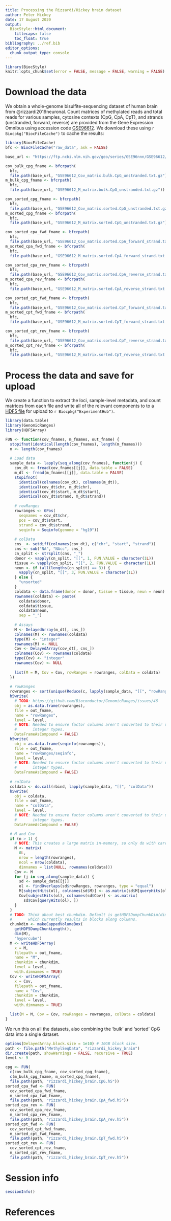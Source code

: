 ```yaml
---
title: Processing the Rizzardi/Hickey brain dataset
author: Peter Hickey
date: 17 August 2020
output:
  BiocStyle::html_document:
    titlecaps: false
    toc_float: true
bibliography: ../ref.bib
editor_options: 
  chunk_output_type: console
---
```


```r
library(BiocStyle)
knitr::opts_chunk$set(error = FALSE, message = FALSE, warning = FALSE)
```

# Download the data

We obtain a whole-genome bisulfite-sequencing dataset of human brain from @rizzardi2019neuronal.
Count matrices of methylated reads and total reads for various samples, cytosine contexts (CpG, CpA, CpT), and strands (unstranded, forward, reverse) are provided from the Gene Expression Omnibus using accession code [GSE96612](https://www.ncbi.nlm.nih.gov/geo/query/acc.cgi?acc=GSE96612).
We download these using `r Biocpkg("BiocFileCache")` to cache the results:

```r
library(BiocFileCache)
bfc <- BiocFileCache("raw_data", ask = FALSE)

base_url <- "https://ftp.ncbi.nlm.nih.gov/geo/series/GSE96nnn/GSE96612/suppl"

cov_bulk_cpg_fname <- bfcrpath(
  bfc,
  file.path(base_url, "GSE96612_Cov_matrix.bulk.CpG_unstranded.txt.gz"))
m_bulk_cpg_fname <- bfcrpath(
  bfc,
  file.path(base_url, "GSE96612_M_matrix.bulk.CpG_unstranded.txt.gz"))

cov_sorted_cpg_fname <- bfcrpath(
  bfc,
  file.path(base_url, "GSE96612_Cov_matrix.sorted.CpG_unstranded.txt.gz"))
m_sorted_cpg_fname <- bfcrpath(
  bfc,
  file.path(base_url, "GSE96612_M_matrix.sorted.CpG_unstranded.txt.gz"))

cov_sorted_cpa_fwd_fname <- bfcrpath(
  bfc,
  file.path(base_url, "GSE96612_Cov_matrix.sorted.CpA_forward_strand.txt.gz"))
m_sorted_cpa_fwd_fname <- bfcrpath(
  bfc,
  file.path(base_url, "GSE96612_M_matrix.sorted.CpA_forward_strand.txt.gz"))

cov_sorted_cpa_rev_fname <- bfcrpath(
  bfc,
  file.path(base_url, "GSE96612_Cov_matrix.sorted.CpA_reverse_strand.txt.gz"))
m_sorted_cpa_rev_fname <- bfcrpath(
  bfc,
  file.path(base_url, "GSE96612_M_matrix.sorted.CpA_reverse_strand.txt.gz"))

cov_sorted_cpt_fwd_fname <- bfcrpath(
  bfc,
  file.path(base_url, "GSE96612_Cov_matrix.sorted.CpT_forward_strand.txt.gz"))
m_sorted_cpt_fwd_fname <- bfcrpath(
  bfc,
  file.path(base_url, "GSE96612_M_matrix.sorted.CpT_forward_strand.txt.gz"))

cov_sorted_cpt_rev_fname <- bfcrpath(
  bfc,
  file.path(base_url, "GSE96612_Cov_matrix.sorted.CpT_reverse_strand.txt.gz"))
m_sorted_cpt_rev_fname <- bfcrpath(
  bfc,
  file.path(base_url, "GSE96612_M_matrix.sorted.CpT_reverse_strand.txt.gz"))
```

# Process the data and save for upload

We create a function to extract the loci, sample-level metadata, and count matrices from each file and write all of the relevant components to to a [HDF5 file](https://en.wikipedia.org/wiki/Hierarchical_Data_Format) for upload to `r Biocpkg("ExperimentHub")`.

```r
library(data.table)
library(GenomicRanges)
library(HDF5Array)

FUN <- function(cov_fnames, m_fnames, out_fname) {
  stopifnot(identical(length(cov_fnames), length(m_fnames)))
  n <- length(cov_fnames)
  
  # Load data
  sample_data <- lapply(seq_along(cov_fnames), function(j) {
    cov_dt <- fread(cov_fnames[[j]], data.table = FALSE)
    m_dt <- fread(m_fnames[[j]], data.table = FALSE)
    stopifnot(
      identical(colnames(cov_dt), colnames(m_dt)),
      identical(cov_dt$chr, m_dt$chr),
      identical(cov_dt$start, m_dt$start),
      identical(cov_dt$strand, m_dt$strand))
    
    # rowRanges
    rowranges <- GPos(
      seqnames = cov_dt$chr, 
      pos = cov_dt$start, 
      strand = cov_dt$strand, 
      seqinfo = Seqinfo(genome = "hg19"))
    
    # colData
    cns_ <- setdiff(colnames(cov_dt), c("chr", "start", "strand"))
    cns <- sub("NA", "NAcc", cns_)
    cn_split <- strsplit(cns, "_")
    donor <- vapply(cn_split, "[[", 1, FUN.VALUE = character(1L))
    tissue <- vapply(cn_split, "[[", 2, FUN.VALUE = character(1L))
    neun <- if (all(lengths(cn_split) == 3)) {
      vapply(cn_split, "[[", 3, FUN.VALUE = character(1L))
    } else {
      "unsorted"
    }
    coldata <- data.frame(donor = donor, tissue = tissue, neun = neun)
    rownames(coldata) <- paste(
      coldata$donor,
      coldata$tissue,
      coldata$neun,
      sep = "_")
    
    # Assays
    M <- DelayedArray(m_dt[, cns_])
    colnames(M) <- rownames(coldata)
    type(M) <- "integer"
    rownames(M) <- NULL
    Cov <- DelayedArray(cov_dt[, cns_])
    colnames(Cov) <- rownames(coldata)
    type(Cov) <- "integer"
    rownames(Cov) <- NULL
    
    list(M = M, Cov = Cov, rowRanges = rowranges, colData = coldata)
  })
  
  # rowRanges
  rowranges <- sort(unique(Reduce(c, lapply(sample_data, "[[", "rowRanges"))))
  h5write(
    # TODO: https://github.com/Bioconductor/GenomicRanges/issues/46
    obj = as.data.frame(rowranges), 
    file = out_fname, 
    name = "rowRanges",
    level = level,
    # NOTE: Needed to ensure factor columns aren't converted to their underlying 
    #       integer types.
    DataFrameAsCompound = FALSE)
  h5write(
    obj = as.data.frame(seqinfo(rowranges)), 
    file = out_fname, 
    name = "rowRanges/seqinfo",
    level = level,
    # NOTE: Needed to ensure factor columns aren't converted to their underlying 
    #       integer types.
    DataFrameAsCompound = FALSE)
  
  # colData
  coldata <- do.call(rbind, lapply(sample_data, "[[", "colData"))
  h5write(
    obj = coldata, 
    file = out_fname, 
    name = "colData",
    level = level,
    # NOTE: Needed to ensure factor columns aren't converted to their underlying 
    #       integer types.
    DataFrameAsCompound = FALSE)

  # M and Cov
  if (n > 1) {
    # NOTE: This creates a large matrix in-memory, so only do with care.
    M <- matrix(
      0L, 
      nrow = length(rowranges), 
      ncol = nrow(coldata),
      dimnames = list(NULL, rownames(coldata)))
    Cov <- M
    for (j in seq_along(sample_data)) {
      sd <- sample_data[[j]]
      ol <- findOverlaps(sd$rowRanges, rowranges, type = "equal")
      M[subjectHits(ol), colnames(sd$M)] <- as.matrix(sd$M[queryHits(ol), ])
      Cov[subjectHits(ol), colnames(sd$Cov)] <- as.matrix(
        sd$Cov[queryHits(ol), ])
    }
  }
  # TODO: Think about best chunkdim. Default is getHDF5DumpChunkDim(dim(x)),
  #       which currently results in blocks along columns.
  chunkdim <- makeCappedVolumeBox(
    getHDF5DumpChunkLength(),
    dim(M),
    "hypercube")
  M <- writeHDF5Array(
    x = M,
    filepath = out_fname,
    name = "M",
    chunkdim = chunkdim,
    level = level,
    with.dimnames = TRUE)
  Cov <- writeHDF5Array(
    x = Cov,
    filepath = out_fname,
    name = "Cov",
    chunkdim = chunkdim,
    level = level,
    with.dimnames = TRUE)

  list(M = M, Cov = Cov, rowRanges = rowranges, colData = coldata)
}
```

We run this on all the datasets, also combining the 'bulk' and 'sorted' CpG data into a single dataset.

```r
options(DelayedArray.block.size = 1e10) # 10GB block size.
path <- file.path("MethylSeqData", "rizzardi_hickey_brain")
dir.create(path, showWarnings = FALSE, recursive = TRUE)
level <- 9

cpg <- FUN(
  c(cov_bulk_cpg_fname, cov_sorted_cpg_fname),
  c(m_bulk_cpg_fname, m_sorted_cpg_fname),
  file.path(path, "rizzardi_hickey_brain.CpG.h5"))
sorted_cpa_fwd <- FUN(
  cov_sorted_cpa_fwd_fname, 
  m_sorted_cpa_fwd_fname, 
  file.path(path, "rizzardi_hickey_brain.CpA_fwd.h5"))
sorted_cpa_rev <- FUN(
  cov_sorted_cpa_rev_fname, 
  m_sorted_cpa_rev_fname, 
  file.path(path, "rizzardi_hickey_brain.CpA_rev.h5"))
sorted_cpt_fwd <- FUN(
  cov_sorted_cpt_fwd_fname, 
  m_sorted_cpt_fwd_fname, 
  file.path(path, "rizzardi_hickey_brain.CpT_fwd.h5"))
sorted_cpt_rev <- FUN(
  cov_sorted_cpt_rev_fname, 
  m_sorted_cpt_rev_fname, 
  file.path(path, "rizzardi_hickey_brain.CpT_rev.h5"))
```

# Session info

```r
sessionInfo()
```

# References
